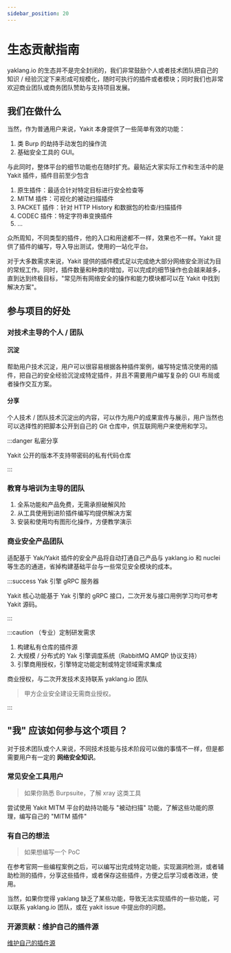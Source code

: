 ```yaml
---
sidebar_position: 20
---
```


# 生态贡献指南

yaklang.io 的生态并不是完全封闭的，我们非常鼓励个人或者技术团队把自己的知识 / 经验沉淀下来形成可规模化，随时可执行的插件或者模块；同时我们也非常欢迎商业团队或商务团队赞助与支持项目发展。

## 我们在做什么

当然，作为普通用户来说，Yakit 本身提供了一些简单有效的功能：

1. 类 Burp 的劫持手动发包的操作流
1. 基础安全工具的 GUI。

与此同时，整体平台的细节功能也在随时扩充。最贴近大家实际工作和生活中的是 Yakit 插件，插件目前至少包含

1. 原生插件：最适合针对特定目标进行安全检查等
2. MITM 插件：可视化的被动扫描插件
3. PACKET 插件：针对 HTTP History 和数据包的检查/扫描插件
4. CODEC 插件：特定字符串变换插件
5. ...

众所周知，不同类型的插件，他的入口和用途都不一样，效果也不一样。Yakit 提供了插件的编写，导入导出测试，使用的一站化平台。

对于大多数需求来说，Yakit 提供的插件模式足以完成绝大部分网络安全测试为目的常规工作。同时，插件数量和种类的增加，可以完成的细节操作也会越来越多，直到达到终极目标，"常见所有网络安全的操作和能力模块都可以在 Yakit 中找到解决方案"。

## 参与项目的好处

### 对技术主导的个人 / 团队

#### 沉淀

帮助用户技术沉淀，用户可以很容易根据各种插件案例，编写特定情况使用的插件，把自己的安全经验沉淀成特定插件，并且不需要用户编写复杂的 GUI 布局或者操作交互方案。

#### 分享

个人技术 / 团队技术沉淀出的内容，可以作为用户的成果宣传与展示，用户当然也可以选择性的把脚本公开到自己的 Git 仓库中，供互联网用户来使用和学习。

:::danger 私密分享

Yakit 公开的版本不支持带密码的私有代码仓库

:::

### 教育与培训为主导的团队

1. 全系功能和产品免费，无需承担破解风险
1. 从工具使用到进阶插件编写均提供解决方案
1. 安装和使用均有图形化操作，方便教学演示

### 商业安全产品团队

适配基于 Yak/Yakit 插件的安全产品将自动打通自己产品与 yaklang.io 和 nuclei 等生态的通道，省掉构建基础平台与一些常见安全模块的成本。

:::success Yak 引擎 gRPC 服务器

Yakit 核心功能基于 Yak 引擎的 gRPC 接口，二次开发与接口用例学习均可参考 Yakit 源码。

:::

:::caution （专业）定制研发需求

1. 构建私有仓库的插件源
1. 大规模 / 分布式的 Yak 引擎调度系统（RabbitMQ AMQP 协议支持）
1. 引擎商用授权，引擎特定功能定制或特定领域需求集成

商业授权，与二次开发技术支持联系 yaklang.io 团队

> 甲方企业安全建设无需商业授权。

:::

## "我" 应该如何参与这个项目？

对于技术团队或个人来说，不同技术技能与技术阶段可以做的事情不一样，但是都需要用户有一定的 **网络安全知识**。

### 常见安全工具用户

> 如果你熟悉 Burpsuite，了解 xray 这类工具

尝试使用 Yakit MITM 平台的劫持功能与 "被动扫描" 功能，了解这些功能的原理，编写自己的 "MITM 插件"

### 有自己的想法

> 如果想编写一个 PoC

在参考官网一些编程案例之后，可以编写出完成特定功能，实现漏洞检测，或者辅助检测的插件，分享这些插件，或者保存这些插件，方便之后学习或者改进，使用。

当然，如果你觉得 yaklang 缺乏了某些功能，导致无法实现插件的一些功能，可以联系 yaklang.io 团队，或在 yakit issue 中提出你的问题。

### 开源贡献：维护自己的插件源

[维护自己的插件源](products/Plugin-repository/best-practice/u-own-yak-source)